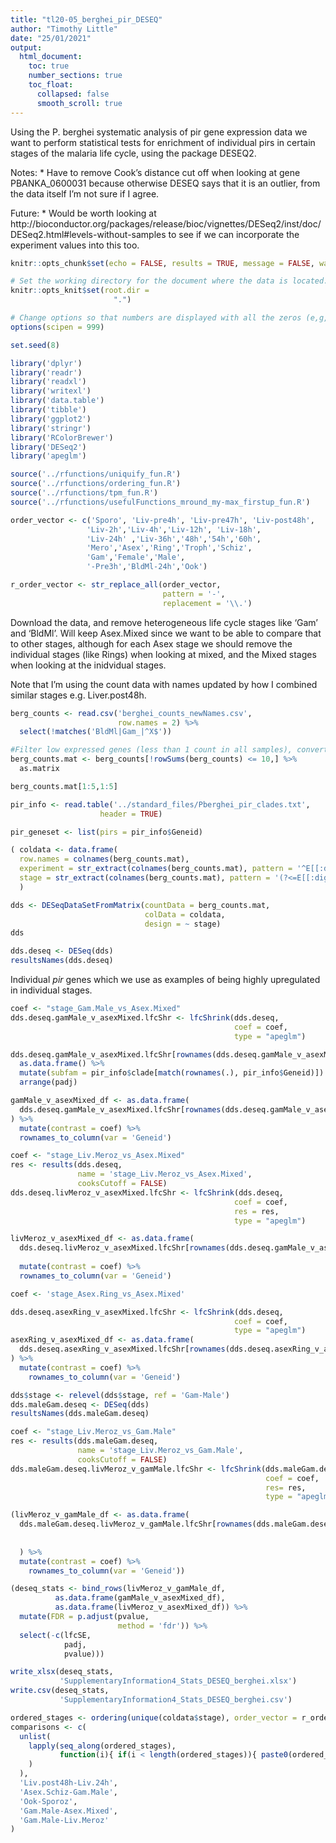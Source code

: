 ```yaml
---
title: "tl20-05_berghei_pir_DESEQ"
author: "Timothy Little"
date: "25/01/2021"
output: 
  html_document:
    toc: true
    number_sections: true
    toc_float:
      collapsed: false
      smooth_scroll: true
---
```


Using the P. berghei systematic analysis of pir gene expression data we want to perform statistical tests for enrichment of individual pirs in certain stages of the malaria life cycle, using the package DESEQ2.

Notes:
* Have to remove Cook's distance cut off when looking at gene PBANKA_0600031 because otherwise DESEQ says that it is an outlier, from the data itself I'm not sure if I agree.

Future:
* Would be worth looking at http://bioconductor.org/packages/release/bioc/vignettes/DESeq2/inst/doc/DESeq2.html#levels-without-samples to see if we can incorporate the experiment values into this too.

```r
knitr::opts_chunk$set(echo = FALSE, results = TRUE, message = FALSE, warning = FALSE)

# Set the working directory for the document where the data is located.
knitr::opts_knit$set(root.dir = 
                       ".")

# Change options so that numbers are displayed with all the zeros (e,g, as 1000000 not 1e6)
options(scipen = 999) 

set.seed(8)
```

```r
library('dplyr')
library('readr')
library('readxl')
library('writexl')
library('data.table')
library('tibble')
library('ggplot2')
library('stringr')
library('RColorBrewer')
library('DESeq2')
library('apeglm')
```

```r
source('../rfunctions/uniquify_fun.R')
source('../rfunctions/ordering_fun.R')
source('../rfunctions/tpm_fun.R')
source('../rfunctions/usefulFunctions_mround_my-max_firstup_fun.R')
```

```r
order_vector <- c('Sporo', 'Liv-pre4h', 'Liv-pre47h', 'Liv-post48h',
                 'Liv-2h','Liv-4h','Liv-12h', 'Liv-18h',
                 'Liv-24h' ,'Liv-36h','48h','54h','60h',
                 'Mero','Asex','Ring','Troph','Schiz',
                 'Gam','Female','Male',
                 '-Pre3h','BldMl-24h','Ook')

r_order_vector <- str_replace_all(order_vector, 
                                  pattern = '-', 
                                  replacement = '\\.')
```

Download the data, and remove heterogeneous life cycle stages like 'Gam' and 'BldMl'. Will keep Asex.Mixed since we want to be able to compare that to other stages, although for each Asex stage we should remove the individual stages (like Rings) when looking at mixed, and the Mixed stages when looking at the inidvidual stages.

Note that I'm using the count data with names updated by how I combined similar stages e.g. Liver.post48h.

```r
berg_counts <- read.csv('berghei_counts_newNames.csv',
                        row.names = 2) %>% 
  select(!matches('BldMl|Gam_|^X$'))

#Filter low expressed genes (less than 1 count in all samples), convert to a matrix, add 1 for the log transformation, then transform to log2
berg_counts.mat <- berg_counts[!rowSums(berg_counts) <= 10,] %>% 
  as.matrix

berg_counts.mat[1:5,1:5]
```

```r
pir_info <- read.table('../standard_files/Pberghei_pir_clades.txt',
                    header = TRUE)

pir_geneset <- list(pirs = pir_info$Geneid)

```

```r
( coldata <- data.frame(
  row.names = colnames(berg_counts.mat),
  experiment = str_extract(colnames(berg_counts.mat), pattern = '^E[[:digit:]]{2}'),
  stage = str_extract(colnames(berg_counts.mat), pattern = '(?<=E[[:digit:]]{2}_).+(?=_[[:digit:]]{1,2})')) 
  )
```

```r
dds <- DESeqDataSetFromMatrix(countData = berg_counts.mat,
                              colData = coldata,
                              design = ~ stage)
dds
```

```r
dds.deseq <- DESeq(dds)
resultsNames(dds.deseq)
```

Individual _pir_ genes which we use as examples of being highly upregulated in individual stages.

```r
coef <- "stage_Gam.Male_vs_Asex.Mixed"
dds.deseq.gamMale_v_asexMixed.lfcShr <- lfcShrink(dds.deseq, 
                                                  coef = coef,
                                                  type = "apeglm")

dds.deseq.gamMale_v_asexMixed.lfcShr[rownames(dds.deseq.gamMale_v_asexMixed.lfcShr) %in% pir_info$Geneid,] %>% 
  as.data.frame() %>% 
  mutate(subfam = pir_info$clade[match(rownames(.), pir_info$Geneid)]) %>% 
  arrange(padj)

gamMale_v_asexMixed_df <- as.data.frame(
  dds.deseq.gamMale_v_asexMixed.lfcShr[rownames(dds.deseq.gamMale_v_asexMixed.lfcShr) %in% c('PBANKA_0317181'),]
) %>% 
  mutate(contrast = coef) %>% 
  rownames_to_column(var = 'Geneid')
```

```r
coef <- "stage_Liv.Meroz_vs_Asex.Mixed"
res <- results(dds.deseq,
               name = 'stage_Liv.Meroz_vs_Asex.Mixed',
               cooksCutoff = FALSE)
dds.deseq.livMeroz_v_asexMixed.lfcShr <- lfcShrink(dds.deseq, 
                                                  coef = coef,
                                                  res = res,
                                                  type = "apeglm")

livMeroz_v_asexMixed_df <- as.data.frame(
  dds.deseq.livMeroz_v_asexMixed.lfcShr[rownames(dds.deseq.gamMale_v_asexMixed.lfcShr) %in% c('PBANKA_0100500',
                                                                                              'PBANKA_0600031'),]) %>%  
  mutate(contrast = coef) %>% 
  rownames_to_column(var = 'Geneid')
```

```r
coef <- 'stage_Asex.Ring_vs_Asex.Mixed'

dds.deseq.asexRing_v_asexMixed.lfcShr <- lfcShrink(dds.deseq, 
                                                  coef = coef,
                                                  type = "apeglm")
asexRing_v_asexMixed_df <- as.data.frame(
  dds.deseq.asexRing_v_asexMixed.lfcShr[rownames(dds.deseq.asexRing_v_asexMixed.lfcShr) %in% c('PBANKA_1300200'),]
) %>% 
  mutate(contrast = coef) %>% 
    rownames_to_column(var = 'Geneid')
```

```r
dds$stage <- relevel(dds$stage, ref = 'Gam-Male')
dds.maleGam.deseq <- DESeq(dds)
resultsNames(dds.maleGam.deseq)
```

```r
coef <- "stage_Liv.Meroz_vs_Gam.Male"
res <- results(dds.maleGam.deseq,
               name = 'stage_Liv.Meroz_vs_Gam.Male',
               cooksCutoff = FALSE)
dds.maleGam.deseq.livMeroz_v_gamMale.lfcShr <- lfcShrink(dds.maleGam.deseq, 
                                                         coef = coef,
                                                         res= res,
                                                         type = "apeglm")

(livMeroz_v_gamMale_df <- as.data.frame(
  dds.maleGam.deseq.livMeroz_v_gamMale.lfcShr[rownames(dds.maleGam.deseq.livMeroz_v_gamMale.lfcShr) %in% c('PBANKA_0317181',
                                                                                                           'PBANKA_0100500',
                                                                                                           'PBANKA_0600031'),]
  ) %>%  
  mutate(contrast = coef) %>% 
    rownames_to_column(var = 'Geneid'))
```

```r
(deseq_stats <- bind_rows(livMeroz_v_gamMale_df, 
          as.data.frame(gamMale_v_asexMixed_df),
          as.data.frame(livMeroz_v_asexMixed_df)) %>% 
  mutate(FDR = p.adjust(pvalue, 
                        method = 'fdr')) %>% 
  select(-c(lfcSE, 
            padj, 
            pvalue)))
```

```r
write_xlsx(deseq_stats, 
           'SupplementaryInformation4_Stats_DESEQ_berghei.xlsx')
write.csv(deseq_stats, 
           'SupplementaryInformation4_Stats_DESEQ_berghei.csv')
```

```r
ordered_stages <- ordering(unique(coldata$stage), order_vector = r_order_vector)
comparisons <- c(
  unlist(
    lapply(seq_along(ordered_stages),
           function(i){ if(i < length(ordered_stages)){ paste0(ordered_stages[i],'-',ordered_stages[i+1]) } }
    )
  ),
  'Liv.post48h-Liv.24h',
  'Asex.Schiz-Gam.Male',
  'Ook-Sporoz',
  'Gam.Male-Asex.Mixed',
  'Gam.Male-Liv.Meroz'
)
```

